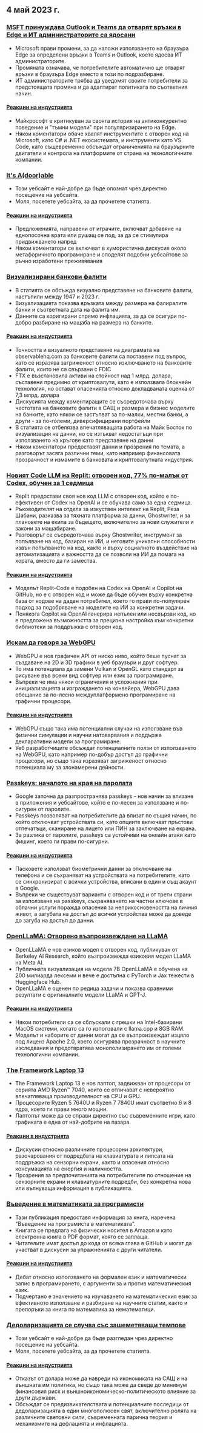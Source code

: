 

<CallToAction />

<Steps>

## 4 май 2023 г.

### [MSFT принуждава Outlook и Teams да отварят връзки в Edge и ИТ администраторите са ядосани](https://www.theverge.com/2023/5/3/23709297/microsoft-edge-force-outlook-teams-web-links-open)

- Microsoft прави промени, за да наложи използването на браузъра Edge за определени връзки в Teams и Outlook, което ядосва ИТ администраторите.
- Промяната означава, че потребителите автоматично ще отварят връзки в браузъра Edge вместо в този по подразбиране.
- ИТ администраторите трябва да уведомят своите потребители за предстоящата промяна и да адаптират политиката по съответния начин.

#### [Реакции на индустрията](http://news.ycombinator.com/item?id=35800158)

- Майкрософт е критикуван за своята история на антиконкурентно поведение и "тъмни модели" при популяризирането на Edge.
- Някои коментатори обаче хвалят инструментите с отворен код на Microsoft, като C# и .NET екосистемата, и инструменти като VS Code, като същевременно обсъждат ограниченията на браузърните двигатели и контрола на платформите от страна на технологичните компании.

### [It's A(door)able](https://ncase.me/door/)

- Този уебсайт е най-добре да бъде опознат чрез директно посещение на уебсайта.
- Моля, посетете уебсайта, за да прочетете статията.

#### [Реакции на индустрията](http://news.ycombinator.com/item?id=35800492)

- Предложенията, направени от играчите, включват добавяне на еднопосочна врата или рушащ се под, за да се стимулира придвижването напред
- Някои коментатори се включват в хумористична дискусия около метафоричното програмиране и споделят подобни уебсайтове за ръчно изработени преживявания

### [Визуализирани банкови фалити](https://observablehq.com/@mbostock/bank-failures)

- В статията се обсъжда визуално представяне на банковите фалити, настъпили между 1947 и 2023 г.
- Визуализацията показва връзката между размера на фалиралите банки и съответната дата на фалита им.
- Данните са коригирани спрямо инфлацията, за да се осигури по-добро разбиране на мащаба на размера на банките.

#### [Реакции на индустрията](http://news.ycombinator.com/item?id=35795975)

- Точността и визуалното представяне на диаграмата на observablehq.com за банковите фалити са поставени под въпрос, като се изразява загриженост относно изключването на банковите фалити, които не са свързани с FDIC
- FTX е възстановила активи на стойност над 1 млрд. долара, съставени предимно от криптовалути, като е използвала блокчейн технология, но остават опасенията относно докладваната оценка от 7,3 млрд. долара
- Дискусията между коментиращите се съсредоточава върху честотата на банковите фалити в САЩ и размера и бизнес моделите на банките, като някои се застъпват за по-малки, местни банки, а други - за по-големи, диверсифицирани портфейли
- В статията се отбелязва впечатляващата работа на Майк Босток по визуализация на данни, но се изтъкват недостатъци при използването на кръгове като представяне на данни
- Някои коментатори предоставят данни и прозрения по темата, а разговорът засяга различни теми, като например финансовата прозрачност и измамите в банковата и криптовалутната индустрия.

### [Новият Code LLM на Replit: отворен код, 77% по-малък от Codex, обучен за 1 седмица](https://www.latent.space/p/reza-shabani#details)

- Replit предостави своя нов код LLM с отворен код, който е по-ефективен от Codex на OpenAI и се обучава само за една седмица.
- Ръководителят на отдела за изкуствен интелект на Replit, Реза Шабани, разказва за тяхната платформа за данни, Ghostwriter, и за плановете на екипа за бъдещето, включително за нови служители и закони за мащабиране.
- Разговорът се съсредоточава върху Ghostwriter, инструмент за попълване на код, базиран на ИИ, и неговите уникални способности извън попълването на код, както и върху социалното въздействие на автоматизацията и важността да се позволи на ИИ да помага на хората, вместо да ги замества.

#### [Реакции на индустрията](http://news.ycombinator.com/item?id=35803435)

- Моделът Replit-Code е подобен на Codex на OpenAI и Copilot на GitHub, но е с отворен код и може да бъде обучен върху конкретна база от кодове на даден потребител, което го прави по-популярен подход за подобряване на моделите на ИИ за конкретни задачи.
- Понякога Copilot на OpenAI генерира непълен или несвързан код, но е предложена възможността за прецизна настройка към конкретни библиотеки за поддръжка с отворен код.

### [Искам да говоря за WebGPU](https://cohost.org/mcc/post/1406157-i-want-to-talk-about-webgpu)

- WebGPU е нов графичен API от ниско ниво, който беше пуснат за създаване на 2D и 3D графики в уеб браузъри и друг софтуер.
- То има потенциала да замени Vulkan и OpenGL като стандарт за рисуване във всеки вид софтуер или език за програмиране.
- Въпреки че има някои ограничения и усложнения при инициализацията и изграждането на конвейера, WebGPU дава обещание за по-лесно междуплатформено програмиране на графични процесори.

#### [Реакции на индустрията](http://news.ycombinator.com/item?id=35800988)

- WebGPU също така има потенциални случаи на използване във физични симулации и научни натоварвания и поддържа декларативни модели за програмиране.
- Уеб разработчиците обсъждат потенциалните ползи от използването на WebGPU, като например по-добър достъп до графични процесори, но също така изразяват загриженост относно потенциала му за злонамерени дейности.

### [Passkeys: началото на края на паролата](https://blog.google/technology/safety-security/the-beginning-of-the-end-of-the-password/)

- Google започна да разпространява passkeys - нов начин за влизане в приложения и уебсайтове, който е по-лесен за използване и по-сигурен от паролите.
- Passkeys позволяват на потребителите да влизат по същия начин, по който отключват устройствата си, като опциите включват пръстови отпечатъци, сканиране на лицето или ПИН за заключване на екрана.
- За разлика от паролите, passkeys са устойчиви на онлайн атаки като фишинг, което ги прави по-сигурни.

#### [Реакции на индустрията](http://news.ycombinator.com/item?id=35801392)

- Пасковете използват биометрични данни за отключване на телефона и се съхраняват на устройствата на потребителите, като се синхронизират с всички устройства, вписани в един и същ акаунт в Google.
- Въпреки че съществуват варианти с отворен код и от трети страни за използване на passkeys, съхраняването на частни ключове в облачни услуги поражда опасения за неприкосновеността на личния живот, а загубата на достъп до всички устройства може да доведе до загуба на достъп до данни.

### [OpenLLaMA: Отворено възпроизвеждане на LLaMA](https://github.com/openlm-research/open_llama)

- OpenLLaMA е нов езиков модел с отворен код, публикуван от Berkeley AI Research, който възпроизвежда езиковия модел LLaMA на Meta AI.
- Публичната визуализация на модела 7B OpenLLaMA е обучена на 200 милиарда лексеми и вече е достъпна с PyTorch и Jax тежести в Huggingface Hub.
- OpenLLaMA е оценен по редица задачи и показва сравними резултати с оригиналните модели LLaMA и GPT-J.

#### [Реакции на индустрията](http://news.ycombinator.com/item?id=35798888)

- Някои потребители са се сблъскали с грешки на Intel-базирани MacOS системи, когато са го използвали с llama.cpp и 8GB RAM.
- Моделът и наборите от данни могат да се възпроизвеждат изцяло под лиценз Apache 2.0, което осигурява прозрачност в научните изследвания и предотвратява монополизирането им от големи технологични компании.

### [The Framework Laptop 13](https://frame.work/blog/announcing-the-framework-laptop-13-powered-by-amd-ryzen)

- The Framework Laptop 13 е нов лаптоп, задвижван от процесори от серията AMD Ryzen™ 7040, които се отличават с невероятно впечатляваща производителност на CPU и GPU.
- Процесорите Ryzen 5 7640U и Ryzen 7 7840U имат съответно 6 и 8 ядра, което ги прави много мощни.
- Лаптопът може да се справи директно със съвременните игри, като графиката е една от най-добрите на пазара.

#### [Реакции в индустрията](http://news.ycombinator.com/item?id=35802210)

- Дискусии относно различните процесорни архитектури, разочарования от подредбата на клавиатурата и липсата на поддръжка на сензорни екрани, както и опасения относно консумацията на енергия и наличността.
- Прозрения за предпочитанията на потребителите по отношение на сензорните екрани и клавиатурните подредби, без конкретна нова или вълнуваща информация в публикацията.

### [Въведение в математиката за програмисти](https://pimbook.org)

- Тази публикация предоставя информация за книга, наречена "Въведение на програмиста в математиката".
- Книгата се предлага на физически носител в Amazon и като електронна книга в PDF формат, която се заплаща.
- Читателите имат достъп до кода от всяка глава в GitHub и могат да участват в дискусии за упражненията с други читатели.

#### [Реакции на индустрията](http://news.ycombinator.com/item?id=35800136)

- Дебат относно използването на формален език и математически запис в програмирането, с аргументи за и против математическия език.
- Подчертано е значението на изучаването на математическия език за ефективното използване и разбиране на научните статии, както и препоръки за книга по математика за нематематици.

### [Дедоларизацията се случва със зашеметяващи темпове](https://www.bloomberg.com/news/articles/2023-04-18/de-dollarization-is-happening-at-a-stunning-pace-jen-says)

- Този уебсайт е най-добре да бъде разгледан чрез директно посещение на уебсайта.
- Моля, посетете уебсайта, за да прочетете статията.

#### [Реакции на индустрията](http://news.ycombinator.com/item?id=35796915)

- Отказът от долара може да навреди на икономиката на САЩ и на външната им политика, но също така може да сведе до минимум финансовия риск и външноикономическо-политическото влияние за други държави.
- Обсъждат се предизвикателствата и потенциалните последици от дедоларизацията в един многополюсен свят, включително ролята на различните световни сили, съвременната парична теория и механизмите на дефлацията и инфлацията.

</Steps>
